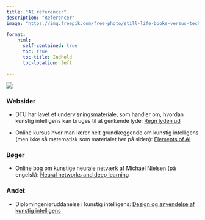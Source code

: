 ```yaml
---
title: "AI referencer"
description: "Referencer"
image: "https://img.freepik.com/free-photo/still-life-books-versus-technology_23-2150062916.jpg?w=1060&t=st=1692100038~exp=1692100638~hmac=6baaa29ac643314083f4a25844614e0213406a5ce92ba3443618a983cc5910fe"

format:
    html: 
      self-contained: true
      toc: true
      toc-title: Indhold
      toc-location: left

---
```




![](https://img.freepik.com/free-photo/still-life-books-versus-technology_23-2150062916.jpg?w=1060&t=st=1692100038~exp=1692100638~hmac=6baaa29ac643314083f4a25844614e0213406a5ce92ba3443618a983cc5910fe)

### Websider

+ DTU har lavet et undervisningsmateriale, som handler om, hvordan kunstig intelligens kan bruges til at genkende lyde: [Regn lyden ud](https://regnlydenud.dtu.dk/)

+ Online kursus hvor man lærer helt grundlæggende om kunstig intelligens (men ikke så matematisk som materialet her på siden): [Elements of AI](https://www.elementsofai.dk/)

### Bøger
+ Online bog om kunstige neurale netværk af Michael Nielsen (på engelsk): [Neural networks and deep learning](http://neuralnetworksanddeeplearning.com/index.html)


### Andet
+ Diplomingeniøruddanelse i kunstig intelligens: [Design og anvendelse af kunstig intelligens](https://www.aau.dk/uddannelser/bachelor/design-og-anvendelse-af-kunstig-intelligens) 